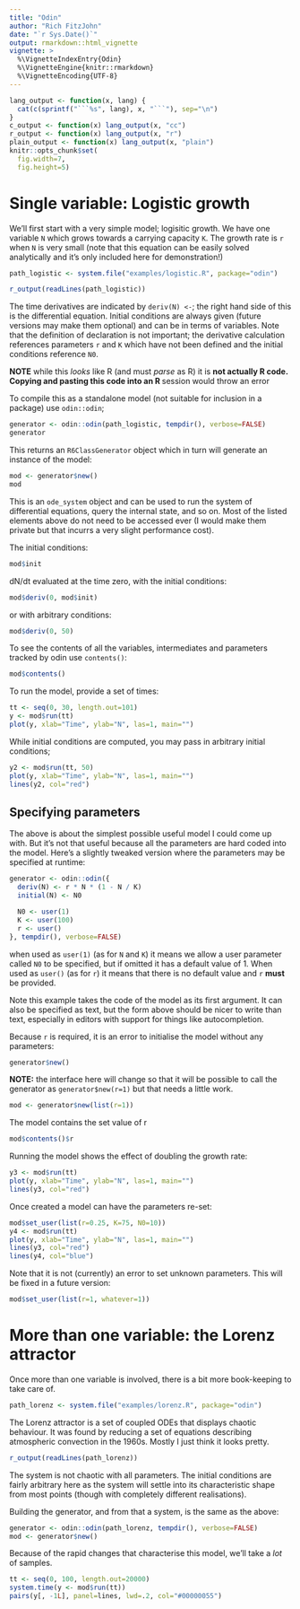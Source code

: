 ```yaml
---
title: "Odin"
author: "Rich FitzJohn"
date: "`r Sys.Date()`"
output: rmarkdown::html_vignette
vignette: >
  %\VignetteIndexEntry{Odin}
  %\VignetteEngine{knitr::rmarkdown}
  %\VignetteEncoding{UTF-8}
---
```


``` r
lang_output <- function(x, lang) {
  cat(c(sprintf("```%s", lang), x, "```"), sep="\n")
}
c_output <- function(x) lang_output(x, "cc")
r_output <- function(x) lang_output(x, "r")
plain_output <- function(x) lang_output(x, "plain")
knitr::opts_chunk$set(
  fig.width=7,
  fig.height=5)
```

# Single variable: Logistic growth

We'll first start with a very simple model; logisitic growth.  We
have one variable `N` which grows towards a carrying capacity `K`.
The growth rate is `r` when `N` is very small (note that this
equation can be easily solved analytically and it's only included
here for demonstration!)

``` r
path_logistic <- system.file("examples/logistic.R", package="odin")
```

``` r
r_output(readLines(path_logistic))
```

The time derivatives are indicated by `deriv(N) <- `; the right
hand side of this is the differential equation.  Initial conditions
are always given (future versions may make them optional) and can
be in terms of variables.  Note that the definition of declaration
is not important; the derivative calculation references parameters
`r` and `K` which have not been defined and the initial conditions
reference `N0`.

**NOTE** while this _looks_ like R (and must *parse* as R) it is
**not actually R code.  Copying and pasting this code into an R
**session would throw an error

To compile this as a standalone model (not suitable for inclusion
in a package) use `odin::odin`;
``` r
generator <- odin::odin(path_logistic, tempdir(), verbose=FALSE)
generator
```

This returns an `R6ClassGenerator` object which in turn will
generate an instance of the model:
``` r
mod <- generator$new()
mod
```

This is an `ode_system` object and can be used to run the system of
differential equations, query the internal state, and so on.  Most
of the listed elements above do not need to be accessed ever (I
would make them private but that incurrs a very slight performance
cost).

The initial conditions:
``` r
mod$init
```

dN/dt evaluated at the time zero, with the initial conditions:
``` r
mod$deriv(0, mod$init)
```

or with arbitrary conditions:
``` r
mod$deriv(0, 50)
```

To see the contents of all the variables, intermediates and
parameters tracked by odin use `contents()`:
``` r
mod$contents()
```

To run the model, provide a set of times:
``` r
tt <- seq(0, 30, length.out=101)
y <- mod$run(tt)
plot(y, xlab="Time", ylab="N", las=1, main="")
```

While initial conditions are computed, you may pass in arbitrary
initial conditions;
``` r
y2 <- mod$run(tt, 50)
plot(y, xlab="Time", ylab="N", las=1, main="")
lines(y2, col="red")
```

## Specifying parameters

The above is about the simplest possible useful model I could come
up with.  But it's not that useful because all the parameters are
hard coded into the model.  Here's a slightly tweaked version where
the parameters may be specified at runtime:
``` r
generator <- odin::odin({
  deriv(N) <- r * N * (1 - N / K)
  initial(N) <- N0

  N0 <- user(1)
  K <- user(100)
  r <- user()
}, tempdir(), verbose=FALSE)
```


when used as `user(1)` (as for `N` and `K`) it means we allow a
user parameter called `N0` to be specified, but if omitted it has a
default value of 1.  When used as `user()` (as for `r`) it means
that there is no default value and `r` **must** be provided.

Note this example takes the code of the model as its first
argument.  It can also be specified as text, but the form above
should be nicer to write than text, especially in editors with
support for things like autocompletion.

Because `r` is required, it is an error to initialise the model
without any parameters:

``` r
generator$new()
```

**NOTE:** the interface here will change so that it will be
possible to call the generator as `generator$new(r=1)` but that
needs a little work.
``` r
mod <- generator$new(list(r=1))
```

The model contains the set value of r
``` r
mod$contents()$r
```

Running the model shows the effect of doubling the growth rate:
``` r
y3 <- mod$run(tt)
plot(y, xlab="Time", ylab="N", las=1, main="")
lines(y3, col="red")
```

Once created a model can have the parameters re-set:
``` r
mod$set_user(list(r=0.25, K=75, N0=10))
y4 <- mod$run(tt)
plot(y, xlab="Time", ylab="N", las=1, main="")
lines(y3, col="red")
lines(y4, col="blue")
```

Note that it is not (currently) an error to set unknown parameters.
This will be fixed in a future version:
``` r
mod$set_user(list(r=1, whatever=1))
```

# More than one variable: the Lorenz attractor

Once more than one variable is involved, there is a bit more
book-keeping to take care of.
``` r
path_lorenz <- system.file("examples/lorenz.R", package="odin")
```

The Lorenz attractor is a set of coupled ODEs that displays chaotic
behaviour.  It was found by reducing a set of equations describing
atmospheric convection in the 1960s.  Mostly I just think it looks
pretty.

``` r
r_output(readLines(path_lorenz))
```

The system is not chaotic with all parameters.  The initial
conditions are fairly arbitrary here as the system will settle into
its characteristic shape from most points (though with completely
different realisations).

Building the generator, and from that a system, is the same as the
above:
``` r
generator <- odin::odin(path_lorenz, tempdir(), verbose=FALSE)
mod <- generator$new()
```

Because of the rapid changes that characterise this model, we'll
take a _lot_ of samples.
``` r
tt <- seq(0, 100, length.out=20000)
system.time(y <- mod$run(tt))
pairs(y[, -1L], panel=lines, lwd=.2, col="#00000055")
```
